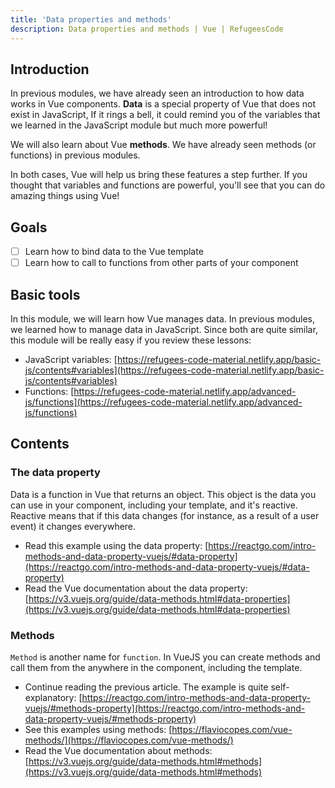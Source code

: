 ```yaml
---
title: 'Data properties and methods'
description: Data properties and methods | Vue | RefugeesCode
---
```


## Introduction

In previous modules, we have already seen an introduction to how data works in Vue components. **Data** is a special property of Vue that does not exist in JavaScript, If it rings a bell, it could remind you of the variables that we learned in the JavaScript module but much more powerful!

We will also learn about Vue **methods**. We have already seen methods (or functions) in previous modules.

In both cases, Vue will help us bring these features a step further. If you thought that variables and functions are powerful, you'll see that you can do amazing things using Vue!

## Goals

- [ ]  Learn how to bind data to the Vue template
- [ ]  Learn how to call to functions from other parts of your component

## Basic tools

In this module, we will learn how Vue manages data. In previous modules, we learned how to manage data in JavaScript. Since both are quite similar, this module will be really easy if you review these lessons:

- JavaScript variables: [https://refugees-code-material.netlify.app/basic-js/contents#variables](https://refugees-code-material.netlify.app/basic-js/contents#variables)
- Functions: [https://refugees-code-material.netlify.app/advanced-js/functions](https://refugees-code-material.netlify.app/advanced-js/functions)

## Contents

### The data property

Data is a function in Vue that returns an object. This object is the data you can use in your component, including your template, and it's reactive. Reactive means that if this data changes (for instance, as a result of a user event) it changes everywhere.

- Read this example using the data property: [https://reactgo.com/intro-methods-and-data-property-vuejs/#data-property](https://reactgo.com/intro-methods-and-data-property-vuejs/#data-property)
- Read the Vue documentation about the data property: [https://v3.vuejs.org/guide/data-methods.html#data-properties](https://v3.vuejs.org/guide/data-methods.html#data-properties)

### Methods

`Method` is another name for `function`. In VueJS you can create methods and call them from the anywhere in the component, including the template.

- Continue reading the previous article. The example is quite self-explanatory: [https://reactgo.com/intro-methods-and-data-property-vuejs/#methods-property](https://reactgo.com/intro-methods-and-data-property-vuejs/#methods-property)
- See this examples using methods: [https://flaviocopes.com/vue-methods/](https://flaviocopes.com/vue-methods/)
- Read the Vue documentation about methods: [https://v3.vuejs.org/guide/data-methods.html#methods](https://v3.vuejs.org/guide/data-methods.html#methods)